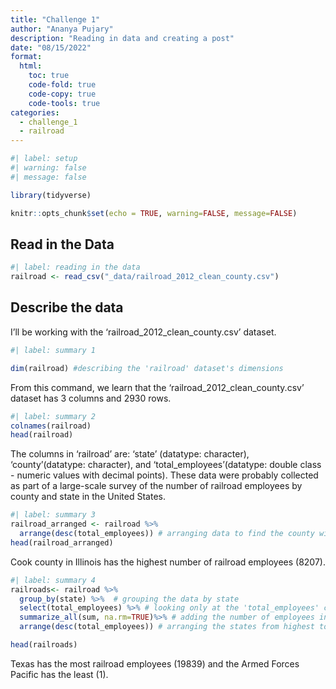 ```yaml
---
title: "Challenge 1"
author: "Ananya Pujary"
description: "Reading in data and creating a post"
date: "08/15/2022"
format:
  html:
    toc: true
    code-fold: true
    code-copy: true
    code-tools: true
categories:
  - challenge_1
  - railroad
---
```


```r
#| label: setup
#| warning: false
#| message: false

library(tidyverse)

knitr::opts_chunk$set(echo = TRUE, warning=FALSE, message=FALSE)
```

## Read in the Data

```r
#| label: reading in the data
railroad <- read_csv("_data/railroad_2012_clean_county.csv")
```

## Describe the data 

I'll be working with the 'railroad_2012_clean_county.csv' dataset.

```r
#| label: summary 1

dim(railroad) #describing the 'railroad' dataset's dimensions
```

From this command, we learn that the 'railroad_2012_clean_county.csv' dataset has 3 columns and 2930 rows.

```r
#| label: summary 2
colnames(railroad)
head(railroad)
```

The columns in 'railroad' are: 'state' (datatype: character), 'county'(datatype: character), and 'total_employees'(datatype: double class - numeric values with decimal points). These data were probably collected as part of a large-scale survey of the number of railroad employees by county and state in the United States.

```r
#| label: summary 3
railroad_arranged <- railroad %>%
  arrange(desc(total_employees)) # arranging data to find the county with the most number of employees
head(railroad_arranged)
```

Cook county in Illinois has the highest number of railroad employees (8207).

```r
#| label: summary 4
railroads<- railroad %>%
  group_by(state) %>%  # grouping the data by state
  select(total_employees) %>% # looking only at the 'total_employees' column
  summarize_all(sum, na.rm=TRUE)%>% # adding the number of employees in the counties state-wise
  arrange(desc(total_employees)) # arranging the states from highest to lowest number of employees

head(railroads)
```

Texas has the most railroad employees (19839) and the Armed Forces Pacific has the least (1).

